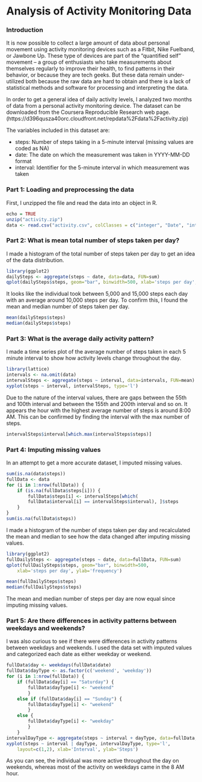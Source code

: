 # Analysis of Activity Monitoring Data


### Introduction

It is now possible to collect a large amount of data about personal movement using activity monitoring devices such as a Fitbit, Nike Fuelband, or Jawbone Up. These type of devices are part of the “quantified self” movement – a group of enthusiasts who take measurements about themselves regularly to improve their health, to find patterns in their behavior, or because they are tech geeks. But these data remain under-utilized both because the raw data are hard to obtain and there is a lack of statistical methods and software for processing and interpreting the data.


In order to get a general idea of daily activity levels, I analyzed two months of data from a personal activity monitoring device. The dataset can be downloaded from the Coursera Reproducible Research web page. (https://d396qusza40orc.cloudfront.net/repdata%2Fdata%2Factivity.zip)

The variables included in this dataset are:

- steps: Number of steps taking in a 5-minute interval (missing values are coded as NA)
- date: The date on which the measurement was taken in YYYY-MM-DD format
- interval: Identifier for the 5-minute interval in which measurement was taken

### Part 1: Loading and preprocessing the data

First, I unzipped the file and read the data into an object in R.

```r
echo = TRUE
unzip("activity.zip")
data <- read.csv("activity.csv", colClasses = c("integer", "Date", "integer"))
```


### Part 2: What is mean total number of steps taken per day?

I made a histogram of the total number of steps taken per day to get an idea of the data distribution.

```r
library(ggplot2)
dailySteps <- aggregate(steps ~ date, data=data, FUN=sum)
qplot(dailySteps$steps, geom="bar", binwidth=500, xlab='steps per day', ylab='frequency')
```


It looks like the individual took between 5,000 and 15,000 steps each day with an average around 10,000 steps per day. To confirm this, I found the mean and median number of steps taken per day.

```r
mean(dailySteps$steps)
median(dailySteps$steps)
```


### Part 3: What is the average daily activity pattern?

I made a time series plot of the average number of steps taken in each 5 minute interval to show how activity levels change throughout the day.

```r
library(lattice)
intervals <- na.omit(data)
intervalSteps <- aggregate(steps ~ interval, data=intervals, FUN=mean)
xyplot(steps ~ interval, intervalSteps, type='l')
```

Due to the nature of the interval values, there are gaps between the 55th and 100th interval and between the 155th and 200th interval and so on.
It appears the hour with the highest average number of steps is around 8:00 AM. This can be confirmed by finding the interval with the max number of steps.

```r
intervalSteps$interval[which.max(intervalSteps$steps)]
```


### Part 4: Imputing missing values

In an attempt to get a more accurate dataset, I imputed missing values.

```r
sum(is.na(data$steps))
fullData <- data
for (i in 1:nrow(fullData)) {
    if (is.na(fullData$steps[i])) {
        fullData$steps[i] <- intervalSteps[which(
        fullData$interval[i] == intervalSteps$interval), ]$steps
    }
}
sum(is.na(fullData$steps))
```

I made a histogram of the number of steps taken per day and recalculated the mean and median to see how the data changed after imputing missing values.

```r
library(ggplot2)
fullDailySteps <- aggregate(steps ~ date, data=fullData, FUN=sum)
qplot(fullDailySteps$steps, geom="bar", binwidth=500,
    xlab='steps per day', ylab='frequency')
```

```r
mean(fullDailySteps$steps)
median(fullDailySteps$steps)
```

The mean and median number of steps per day are now equal since imputing missing values.


### Part 5: Are there differences in activity patterns between weekdays and weekends?

I was also curious to see if there were differences in activity patterns between weekdays and weekends. I used the data set with imputed values and categorized each date as either weekday or weekend.

```r
fullData$day <- weekdays(fullData$date)
fullData$dayType <- as.factor(c('weekend', 'weekday'))
for (i in 1:nrow(fullData)) {
    if (fullData$day[i] == "Saturday") {
        fullData$dayType[i] <- "weekend"
        }
    else if (fullData$day[i] == "Sunday") {
        fullData$dayType[i] <- "weekend"
        }
    else {
        fullData$dayType[i] <- "weekday"
        }
    }
intervalDayType <- aggregate(steps ~ interval + dayType, data=fullData, FUN=mean)
xyplot(steps ~ interval | dayType, intervalDayType, type='l',
    layout=c(1,2), xlab='Interval', ylab='Steps')
```

As you can see, the individual was more active throughout the day on weekends, whereas most of the activity on weekdays came in the 8 AM hour.
